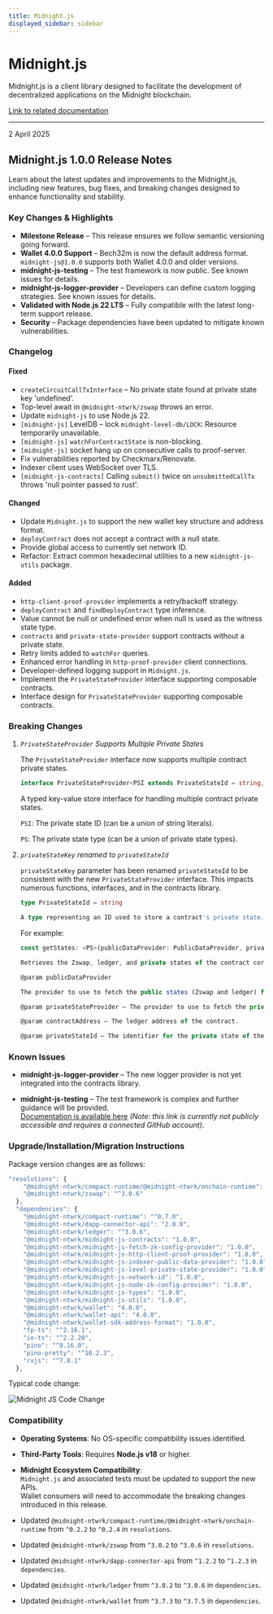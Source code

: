 ```yaml
---
title: Midnight.js
displayed_sidebar: sidebar
---
```


# Midnight.js

Midnight.js is a client library designed to facilitate the development of decentralized applications on the Midnight blockchain.

[Link to related documentation](../../develop/reference/midnight-api/midnight-js/packages)

---

<div 
  style={{
    marginTop: '0',
    fontSize: '1rem',
    fontWeight: 'normal',
    marginBottom: '0.5rem'
  }}
>
  2 April 2025
</div>

## Midnight.js 1.0.0 Release Notes

Learn about the latest updates and improvements to the Midnight.js, including new features, bug fixes, and breaking changes designed to enhance functionality and stability.

### Key Changes & Highlights


- **Milestone Release** – This release ensures we follow semantic versioning going forward.  
- **Wallet 4.0.0 Support** – Bech32m is now the default address format. `midnight-js@1.0.0` supports both Wallet 4.0.0 and older versions.  
- **midnight-js-testing** – The test framework is now public. See known issues for details.  
- **midnight-js-logger-provider** – Developers can define custom logging strategies. See known issues for details.  
- **Validated with Node.js 22 LTS** – Fully compatible with the latest long-term support release.  
- **Security** – Package dependencies have been updated to mitigate known vulnerabilities.  

### Changelog

#### Fixed

- `createCircuitCallTxInterface` – No private state found at private state key 'undefined'.
- Top-level await in `@midnight-ntwrk/zswap` throws an error.
- Update `midnight-js` to use Node.js 22.
- `[midnight-js]` LevelDB – lock `midnight-level-db/LOCK`: Resource temporarily unavailable.
- `[midnight-js]` `watchForContractState` is non-blocking.
- `[midnight-js]` socket hang up on consecutive calls to proof-server.
- Fix vulnerabilities reported by Checkmarx/Renovate.
- Indexer client uses WebSocket over TLS.
- `[midnight-js-contracts]` Calling `submit()` twice on `unsubmittedCallTx` throws 'null pointer passed to rust'.

#### Changed

- Update `Midnight.js` to support the new wallet key structure and address format.
- `deployContract` does not accept a contract with a null state.
- Provide global access to currently set network ID.
- Refactor: Extract common hexadecimal utilities to a new `midnight-js-utils` package.

#### Added

- `http-client-proof-provider` implements a retry/backoff strategy.
- `deployContract` and `findDeployContract` type inference.
- Value cannot be null or undefined error when null is used as the witness state type.
- `contracts` and `private-state-provider` support contracts without a private state.
- Retry limits added to `watchFor` queries.
- Enhanced error handling in `http-proof-provider` client connections.
- Developer-defined logging support in `Midnight.js`.
- Implement the `PrivateStateProvider` interface supporting composable contracts.
- Interface design for `PrivateStateProvider` supporting composable contracts.

### Breaking Changes

1. *`PrivateStateProvider` Supports Multiple Private States*

   The `PrivateStateProvider` interface now supports multiple contract private states.
   
   ```ts
   interface PrivateStateProvider<PSI extends PrivateStateId = string, PS = any>
   ```
   
   A typed key-value store interface for handling multiple contract private states.
   
   `PSI`: The private state ID (can be a union of string literals).
   
   `PS`: The private state type (can be a union of private state types).

2. *`privateStateKey` renamed to `privateStateId`*

   `privateStateKey` parameter has been renamed `privateStateId` to be consistent with the new `PrivateStateProvider` interface. This impacts numerous functions, interfaces, and in the contracts library. 
   
   ```ts
   type PrivateStateId = string
   
   A type representing an ID used to store a contract's private state.
   ```
   
   For example:
   
   ```ts
   const getStates: <PS>(publicDataProvider: PublicDataProvider, privateStateProvider: PrivateStateProvider<PrivateStateId, PS>, contractAddress: ContractAddress, privateStateId: PrivateStateId) => Promise<ContractStates<PS>>
   
   Retrieves the Zswap, ledger, and private states of the contract corresponding to the given identifier using the given providers.
   
   @param publicDataProvider
   
   The provider to use to fetch the public states (Zswap and ledger) from the blockchain.
   
   @param privateStateProvider — The provider to use to fetch the private state.
   
   @param contractAddress — The ledger address of the contract.
   
   @param privateStateId — The identifier for the private state of the contract.
   ```

### Known Issues

- **midnight-js-logger-provider** – The new logger provider is not yet integrated into the contracts library.

- **midnight-js-testing** – The test framework is complex and further guidance will be provided.  
  [Documentation is available here](https://github.com/midnightntwrk/midnight-js/blob/main/packages/testing/README.md) *(Note: this link is currently not publicly accessible and requires a connected GitHub account)*.

### Upgrade/Installation/Migration Instructions

Package version changes are as follows:

```ts
"resolutions": {
    "@midnight-ntwrk/compact-runtime/@midnight-ntwrk/onchain-runtime": "^0.2.6",
    "@midnight-ntwrk/zswap": "^3.0.6"
  },
  "dependencies": {
    "@midnight-ntwrk/compact-runtime": "^0.7.0",
    "@midnight-ntwrk/dapp-connector-api": "2.0.0",
    "@midnight-ntwrk/ledger": "^3.0.6",
    "@midnight-ntwrk/midnight-js-contracts": "1.0.0",
    "@midnight-ntwrk/midnight-js-fetch-zk-config-provider": "1.0.0",
    "@midnight-ntwrk/midnight-js-http-client-proof-provider": "1.0.0",
    "@midnight-ntwrk/midnight-js-indexer-public-data-provider": "1.0.0",
    "@midnight-ntwrk/midnight-js-level-private-state-provider": "1.0.0",
    "@midnight-ntwrk/midnight-js-network-id": "1.0.0",
    "@midnight-ntwrk/midnight-js-node-zk-config-provider": "1.0.0",
    "@midnight-ntwrk/midnight-js-types": "1.0.0",
    "@midnight-ntwrk/midnight-js-utils": "1.0.0",
    "@midnight-ntwrk/wallet": "4.0.0",
    "@midnight-ntwrk/wallet-api": "4.0.0",
    "@midnight-ntwrk/wallet-sdk-address-format": "1.0.0",
    "fp-ts": "^2.16.1",
    "io-ts": "^2.2.20",
    "pino": "^8.16.0",
    "pino-pretty": "^10.2.3",
    "rxjs": "^7.8.1"
  },
  ```

  Typical code change:

![Midnight JS Code Change](/img/midnight-js-code-change.png)

### Compatibility

- **Operating Systems**: No OS-specific compatibility issues identified.

- **Third-Party Tools**: Requires **Node.js v18** or higher.

- **Midnight Ecosystem Compatibility**:  
  `Midnight.js` and associated tests must be updated to support the new APIs.  
  Wallet consumers will need to accommodate the breaking changes introduced in this release.







- Updated `@midnight-ntwrk/compact-runtime/@midnight-ntwrk/onchain-runtime` from `^0.2.2` to `^0.2.4` in `resolutions`.
- Updated `@midnight-ntwrk/zswap` from `^3.0.2` to `^3.0.6` in `resolutions`.
- Updated `@midnight-ntwrk/dapp-connector-api` from `^1.2.2` to `^1.2.3` in `dependencies`.
- Updated `@midnight-ntwrk/ledger` from `^3.0.2` to `^3.0.6` in `dependencies`.
- Updated `@midnight-ntwrk/wallet` from `^3.7.3` to `^3.7.5` in `dependencies`.

